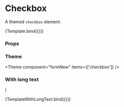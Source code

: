 
<Meta title="Components/FormNew/primitive/Checkbox" component={Checkbox} />

# Checkbox

A themed `checkbox` element.


<Canvas>
  <Story
    name="Default"
    args={{
      name: 'name',
      label: 'Accept privacy policy',
      disabled: false,
    }}
  >
    {Template.bind({})}
  </Story>
</Canvas>

### Props

<ArgsTable story="Default" />

### Theme

<Theme component="formNew" items={['checkbox']} />

### With long text

  <Checkbox
    name="checkbox-w-long-text"
    label="This checkbox has a very long text to show the behavior of a line break within the checkbox component. Adjust the width of the window to see the positioning of the elements within the component."
  />
)

<Canvas>
  <Story name="With long text">{TemplateWithLongText.bind({})}</Story>
</Canvas>
